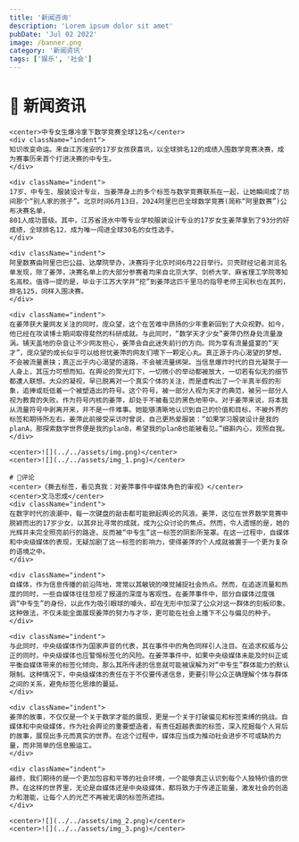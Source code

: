 ```yaml
---
title: '新闻咨询'
description: 'Lorem ipsum dolor sit amet'
pubDate: 'Jul 02 2022'
image: /banner.png
category: '新闻资讯'
tags: ['娱乐', '社会']
---
```


# 📰 新闻资讯
    <center>中专女生爆冷拿下数学竞赛全球12名</center>
    <div className="indent">
    知识改变命运。来自江苏淮安的17岁女孩获喜讯，以全球排名12的成绩入围数学竞赛决赛，成为赛事历来首个打进决赛的中专生。
    </div>

    <div className="indent">
    17岁、中专生、服装设计专业，当姜萍身上的多个标签与数学竞赛联系在一起，让她瞬间成了坊间那个“别人家的孩子”。北京时间6月13日，2024阿里巴巴全球数学竞赛(简称“阿里数赛”)公布决赛名单，
    801人成功晋级。其中，江苏省涟水中等专业学校服装设计专业的17岁女生姜萍拿到了93分的好成绩，全球排名12，成为唯一闯进全球30名的女性选手。
    </div>

    <div className="indent">
    阿里数赛由阿里巴巴公益、达摩院举办，决赛将于北京时间6月22日举行。贝壳财经记者浏览名单发现，除了姜萍，决赛名单上的大部分参赛者均来自北京大学、剑桥大学、麻省理工学院等知名高校。值得一提的是，毕业于江苏大学并“挖”到姜萍这匹千里马的指导老师王闰秋也在其列，排名125，同样入围决赛。
    </div>

    <div className="indent">
    在姜萍获大量网友关注的同时，庞众望，这个在苦难中昂扬的少年重新回到了大众视野。如今，他已经在攻读博士期间取得斐然的科研成就。与此同时，“数学天才少女”姜萍仍然身处流量漩涡。铺天盖地的杂音让不少网友担心，姜萍会自此迷失前行的方向。同为享有流量盛宴的“天才”，庞众望的成长似乎可以给担忧姜萍的网友们喂下一颗定心丸。真正源于内心渴望的梦想，不会被流量裹挟；真正出于内心渴望的道路，不会被流量绑架。当信息爆炸时代的目光凝聚于一人身上，其压力可想而知。在舆论的聚光灯下，一切微小的举动都被放大，一切若有似无的细节都遭人联想。大众的凝视，早已脱离对一个真实个体的关注，而是虚构出了一个半真半假的形象，追捧或贬低着一个被塑造出的符号。这个符号，被一部分人视为天才的典范，被另一部分人视为教育的失败。作为符号内核的姜萍，却处于不被看见的黑色地带中。对于姜萍来说，将本我从流量符号中剥离开来，并不是一件难事。她能够清晰地认识到自己的价值和目标，不被外界的标签和期待所左右。姜萍此前接受采访时曾说，自己更热爱服装：“如果学习服装设计是我的planA，那探索数学世界便是我的planB，希望我的planB也能被看见。”细斟内心，观照自我。
    </div>

    <center>![](../../assets/img.png)</center>
    <center>![](../../assets/img_1.png)</center>

    # 💬评论
    <center>《撕去标签，看见真我：对姜萍事件中媒体角色的审视》</center>
    <center>文马忠成</center>
    <div className="indent">
    在数字时代的浪潮中，每一次键盘的敲击都可能掀起舆论的风浪。姜萍，这位在世界数学竞赛中脱颖而出的17岁少女，以其非比寻常的成就，成为公众讨论的焦点。然而，令人遗憾的是，她的光辉并未完全照亮前行的路途，反而被“中专生”这一标签的阴影所笼罩。在这一过程中，自媒体和中央级媒体的表现，无疑加剧了这一标签的影响力，使得姜萍的个人成就被置于一个更为复杂的语境之中。
    </div>

    <div className="indent">
    自媒体，作为信息传播的前沿阵地，常常以其敏锐的嗅觉捕捉社会热点。然而，在追逐流量和热度的同时，一些自媒体往往忽视了报道的深度与客观性。在姜萍事件中，部分自媒体过度强调“中专生”的身份，以此作为吸引眼球的噱头，却在无形中加深了公众对这一群体的刻板印象。这种做法，不仅未能全面展现姜萍的努力与才华，更可能在社会上播下不公与偏见的种子。
    </div>

    <div className="indent">
    与此同时，中央级媒体作为国家声音的代表，其在事件中的角色同样引人注目。在追求权威与公正的同时，中央级媒体也应警惕标签化的风险。在姜萍事件中，如果中央级媒体未能及时纠正或平衡自媒体带来的标签化倾向，那么其所传递的信息就可能被误解为对“中专生”群体能力的默认限制。这种情况下，中央级媒体的责任在于不仅要传递信息，更要引导公众正确理解个体与群体之间的关系，避免标签化思维的蔓延。
    </div>

    <div className="indent">
    姜萍的故事，不仅仅是一个关于数学才能的展现，更是一个关于打破偏见和标签束缚的挑战。自媒体和中央级媒体，作为社会舆论的重要塑造者，有责任超越表面的标签，深入挖掘每个人背后的故事，展现出多元而真实的世界。在这个过程中，媒体应当成为推动社会进步不可或缺的力量，而非简单的信息搬运工。
    </div>

    <div className="indent">
    最终，我们期待的是一个更加包容和平等的社会环境，一个能够真正认识到每个人独特价值的世界。在这样的世界里，无论是自媒体还是中央级媒体，都将致力于传递正能量，激发社会的创造力和潜能，让每个人的光芒不再被无谓的标签所遮挡。
    </div>

    <center>![](../../assets/img_2.png)</center>
    <center>![](../../assets/img_3.png)</center>
